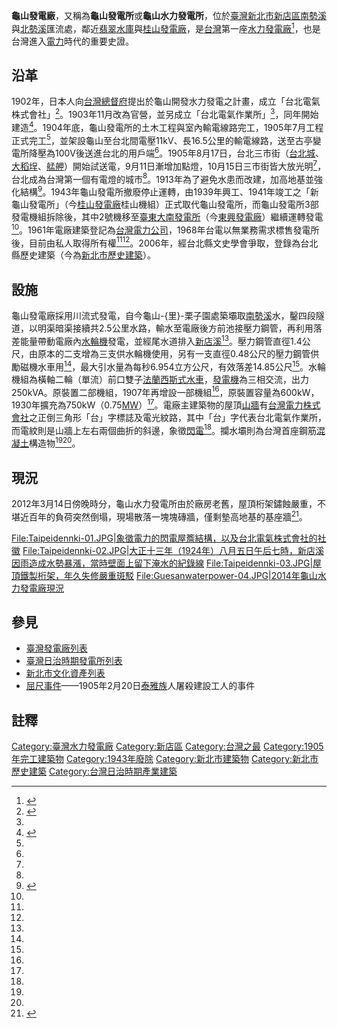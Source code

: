 {{Infobox power station 
| name               = 龜山發電廠
| official_name      = 龜山發電所
| image              = Kuei-Shan Hydroelectric Power Plant.png
| image_size         = 270px
| image_caption      = 1910年代的龜山發電所
| image_alt          = 龜山發電廠
| location_map       = Taiwan
| location_map_width = 
| location_map_text  = 
| lat_d     = 24
| lat_m     = 54
| lat_s     = 20
| lat_NS    = N
| long_d    = 121
| long_m    = 33
| long_s    = 12
| long_EW   = E
| coordinates_type   = type:landmark
| coordinates_display= inline,title
| coordinates_ref    = 
| country            = {{ROC-TW}}
| locale             = [[新北市|新北市]][[新店區|新店區]]龜山-{里}-
| status             = 已廢棄
| construction_began = 1903年
| commissioned       = 1905年
| licence_expires    = 
| decommissioned     = 1943年
| cost               = 不詳
| owner              = 私人地主
| operator           = [[台灣總督府|台灣總督府]]
| developer          = 台北電氣株式會社
| constructor        = 台北電氣作業所
| upper_reservoir    = 位於今龜山-{里}-栗子園處的[[南勢溪|南勢溪]]築壩
| upper_res_capacity = 
| upper_res_catchment= 
| upper_res_area     = 
| upper_res_depth    = 
| lower_reservoir    =
| lower_res_capacity = 
| lower_res_catchment= 
| lower_res_area     = 
| lower_res_depth    = 
| penstocks          = 三支壓力鋼管，直徑1.4公尺
| pump_gen_units     = 
| ps_gen_units       = {{USA}}[[西屋公司|西屋公司]]製3相交流250 KW[[發電機|發電機]]3台<ref name="龜山水力發電所—台灣第一"/>
| pumping_units      = 
| turbine_manu_psp   = {{USA}}S. Morgan Smith Co.製橫軸法蘭西式[[水輪機|水輪機]]<ref name="龜山水力發電所—台灣第一"/>
| hydraulic_head     = 有效落差14.85公尺
| upper_res_spillways= 自由溢流式攔河堰
| upper_res_discharge= 6.954cms
| lower_res_spillways= 
| lower_res_discharge= 
| installed_capacity = 0.75
| max_planned_cap    = 
| capacity_factor    = 
| average_annual_gen = 約1千4百多萬度
| net_generation     = 
| website            = 
| as_of              = 2013年12月
| extra              = 
}}
{{tw monument
|name = 龜山發電廠
|image =
|imagename = 
|othername= 龜山發電所
|formalname= 新店區龜山發電廠
|level = [[新北市歷史建築|歷史建築]]
|class= 產業設施
|location = {{TWN}}[[新北市|新北市]][[新店區|新店區]]直潭段廣興小段1-33、1-106地號
|time = {{flagicon|Empire of Japan}} 日本明治36年（1903年）
|cost = 
|open = 
}}
'''龜山發電廠'''，又稱為'''龜山發電所'''或'''龜山水力發電所'''，位於[[臺灣|臺灣]][[新北市|新北市]][[新店區|新店區]][[南勢溪|南勢溪]]與[[北勢溪_(新北市)|北勢溪]]匯流處，鄰近[[翡翠水庫|翡翠水庫]]與[[桂山發電廠|桂山發電廠]]，是[[台灣|台灣]]第一座[[水力發電廠|水力發電廠]]<ref name="產業遺產，再生發電─台灣第一座水力發電廠的過去與未來">{{cite web|language=zh-tw|url=http://energymonthly.tier.org.tw/outdatecontent.asp?ReportIssue=200410&Page=5|title=產業遺產，再生發電─台灣第一座水力發電廠的過去與未來|author=趙俊祥|publisher=能源報導|date=2004年10月|accessdate=2013-12-21|archive-date=2016-03-04|archive-url=https://web.archive.org/web/20160304174731/http://energymonthly.tier.org.tw/outdatecontent.asp?page=5&reportissue=200410|dead-url=no}}</ref>，也是台灣進入[[電力|電力]]時代的重要史證。

== 沿革 ==
1902年，日本人{{link-ja|土倉龍治郎|土倉龍治郎|土倉龍治郎}}向[[台灣總督府|台灣總督府]]提出於龜山開發水力發電之計畫，成立「台北電氣株式會社」<ref name="龜山水力發電所—台灣第一">{{cite web|language=zh-tw|url=http://pylin.kaishao.idv.tw/?p=121|title=龜山水力發電所—台灣第一|author=林炳炎|publisher=|date=2007年9月28日|accessdate=2013-12-21|archive-date=2008-05-07|archive-url=https://web.archive.org/web/20080507201333/http://pylin.kaishao.idv.tw/?p=121|dead-url=no}}</ref>。1903年11月改為官營，並另成立「台北電氣作業所」<ref name="產業遺產，再生發電─台灣第一座水力發電廠的過去與未來"/>，同年開始建造<ref name="新店區龜山發電廠">{{cite web|language=zh-tw|url=http://www.boch.gov.tw/boch/frontsite/cultureassets/caseBasicInfoAction.do?method=doViewCaseBasicInfo&caseId=IA09606000010&version=1&assetsClassifyId=1.2&menuId=310|title=新店區龜山發電廠|author=|publisher=行政院文化部文化資產局|date=|accessdate=2013-12-21|deadurl=yes|archiveurl=https://web.archive.org/web/20131224110550/http://www.boch.gov.tw/boch/frontsite/cultureassets/caseBasicInfoAction.do?method=doViewCaseBasicInfo&caseId=IA09606000010&version=1&assetsClassifyId=1.2&menuId=310|archivedate=2013-12-24}}</ref>。1904年底，龜山發電所的土木工程與室內輸電線路完工，1905年7月工程正式完工<ref name="新店區龜山發電廠"/>，並架設龜山至台北間電壓11kV、長16.5公里的輸電線路，送至古亭變電所降壓為100V後送進台北的用戶端<ref name="產業遺產，再生發電─台灣第一座水力發電廠的過去與未來"/>。1905年8月17日，台北三市街（[[台北城|台北城]]、[[大稻埕|大稻埕]]、[[艋舺|艋舺]]）開始試送電，9月11日漸增加點燈，10月15日三市街皆大放光明<ref name="龜山水力發電所—台灣第一"/>，台北成為台灣第一個有電燈的城市<ref name="百年滄桑 全台首座水力發電所倒塌"/>。1913年為了避免水患而改建，加高地基並強化結構<ref name="老龜山發電所">{{cite web|language=zh-tw|url=http://info.taipower.com.tw/TaipowerWeb//upload/files/10/539_35-39.pdf|title=老龜山發電所|author=|publisher=台電月刊539期|date=2007年11月|accessdate=2013-12-21|deadurl=yes|archiveurl=https://web.archive.org/web/20131224105740/http://info.taipower.com.tw/TaipowerWeb//upload/files/10/539_35-39.pdf|archivedate=2013-12-24}}</ref>。1943年龜山發電所撤廢停止運轉，由1939年興工、1941年竣工之「新龜山發電所」（今[[桂山發電廠|桂山發電廠]]桂山機組）正式取代龜山發電所，而龜山發電所3部發電機組拆除後，其中2號機移至[[臺東縣|臺東]][[大南發電所|大南發電所]]（今[[東興發電廠|東興發電廠]]）繼續運轉發電<ref name="產業遺產，再生發電─台灣第一座水力發電廠的過去與未來"/>。1961年電廠建築登記為[[台灣電力公司|台灣電力公司]]，1968年台電以無業務需求標售發電所後，目前由私人取得所有權<ref name="新店區龜山發電廠"/><ref name="百年滄桑 全台首座水力發電所倒塌"/>。2006年，經台北縣文史學會爭取，登錄為台北縣歷史建築（今為[[新北市文化資產列表|新北市歷史建築]]）。

== 設施 ==
龜山發電廠採用川流式發電，自今龜山-{里}-栗子園處築壩取[[南勢溪|南勢溪]]水，鑿四段隧道，以明渠暗渠接續共2.5公里水路，輸水至電廠後方前池接壓力鋼管，再利用落差能量帶動電廠內[[水輪機|水輪機]]發電，並經尾水道排入[[新店溪|新店溪]]<ref name="產業遺產，再生發電─台灣第一座水力發電廠的過去與未來"/>。壓力鋼管直徑1.4公尺，由原本的二支增為三支供水輪機使用，另有一支直徑0.48公尺的壓力鋼管供勵磁機水車用<ref name="產業遺產，再生發電─台灣第一座水力發電廠的過去與未來"/>，最大引水量為每秒6.954立方公尺，有效落差14.85公尺<ref name="產業遺產，再生發電─台灣第一座水力發電廠的過去與未來"/>。水輪機組為橫軸二輪（單流）前口雙子[[法蘭西斯水輪機|法蘭西斯式水車]]，[[發電機|發電機]]為三相交流，出力250kVA。原裝置二部機組，1907年再增設一部機組<ref name="新店區龜山發電廠"/>，原裝置容量為600kW，1930年擴充為750kW（0.75[[MW|MW]]）<ref name="產業遺產，再生發電─台灣第一座水力發電廠的過去與未來"/>。電廠主建築物的屋頂[[山牆|山牆]]有[[台灣電力株式會社|台灣電力株式會社]]之正倒三角形「台」字標誌及電光紋路，其中「台」字代表台北電氣作業所，而電紋則是山牆上左右兩個曲折的斜邊，象徵[[閃電|閃電]]<ref name="百年滄桑 全台首座水力發電所倒塌"/>。攔水壩則為台灣首座鋼筋[[混凝土|混凝土]]構造物<ref name="新店區龜山發電廠"/><ref name="百年滄桑 全台首座水力發電所倒塌"/>。

== 現況 ==
2012年3月14日傍晚時分，龜山水力發電所由於廠房老舊，屋頂桁架鏽蝕嚴重，不堪近百年的負荷突然倒塌，現場散落一塊塊磚牆，僅剩墊高地基的基座牆<ref name="百年滄桑 全台首座水力發電所倒塌">{{cite web|language=zh-tw|url=http://www.libertytimes.com.tw/2012/new/mar/26/today-life10.htm|title=百年滄桑 全台首座水力發電所倒塌|author=記者潘杏惠／新北報導|publisher=[[自由電子報|自由電子報]]|date=2012-03-26|accessdate=2013-12-21|archive-date=2012-07-07|archive-url=https://web.archive.org/web/20120707084759/http://www.libertytimes.com.tw/2012/new/mar/26/today-life10.htm|dead-url=no}}</ref>。

<gallery>
File:Taipeidennki-01.JPG|象徵電力的閃電屋簷結構，以及台北電氣株式會社的社徽
File:Taipeidennki-02.JPG|大正十三年（1924年）八月五日午后七時，新店溪因雨造成水勢暴漲，當時壁面上留下淹水的紀錄線
File:Taipeidennki-03.JPG|屋頂鐵製桁架，年久失修嚴重斑駁
File:Guesanwaterpower-04.JPG|2014年龜山水力發電廠現況
</gallery>

== 參見 ==
*[[臺灣發電廠列表|臺灣發電廠列表]]
*[[臺灣日治時期發電所列表|臺灣日治時期發電所列表]]
*[[新北市文化資產列表|新北市文化資產列表]]
*[[屈尺事件|屈尺事件]]——1905年2月20日[[泰雅族|泰雅族]]人屠殺建設工人的事件

==註釋==
{{reflist}}

{{台灣日治時期發電所}}
{{新北市文化資產}}

[[Category:臺灣水力發電廠|Category:臺灣水力發電廠]]
[[Category:新店區|Category:新店區]]
[[Category:台灣之最|Category:台灣之最]]
[[Category:1905年完工建築物|Category:1905年完工建築物]]
[[Category:1943年廢除|Category:1943年廢除]]
[[Category:新北市建築物|Category:新北市建築物]]
[[Category:新北市歷史建築|Category:新北市歷史建築]]
[[Category:台灣日治時期產業建築|Category:台灣日治時期產業建築]]